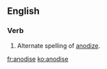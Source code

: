 ==English==

===Verb===
{{en-verb|anodises|anodising|anodised|anodised}}

# Alternate spelling of [[anodize]].

[[fr:anodise]]
[[ko:anodise]]